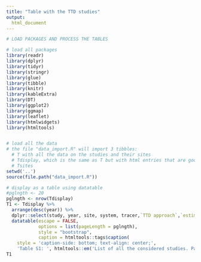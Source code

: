 ```yaml
---
title: "Table with the TTD studies"
output: 
  html_document
---
```


```r

# LOAD PACKAGES AND PROCESS THE TABLES

# load all packages 
library(readr)
library(dplyr)
library(tidyr)
library(stringr)
library(glue)
library(tibble)
library(knitr)
library(kableExtra)
library(DT)
library(ggplot2)
library(ggmap)
library(leaflet)
library(htmlwidgets)
library(htmltools)


# load all the data 
# the file "data_import.R" will import 3 tibbles:
  # T with all the data on the studies and their sites
  # Tdisplay, which is the same as T but with html entries that are good for html display
  # Tsites
setwd('..')
source(file.path("data_import.R"))
```



```r
# display as a table using datatable
#pglngth <- 20
pglngth <- nrow(Tdisplay)
T1 <- Tdisplay %>% 
  arrange(desc(year)) %>% 
  dplyr::select(study, year, site, system, tracer,`TTD approach`,`estimated age metric`) %>% #select just some variables for display
  datatable(escape = FALSE, 
            options = list(pageLength = pglngth),
            style = "bootstrap",
            caption = htmltools::tags$caption(
    style = 'caption-side: bottom; text-align: center;',
    'Table S1: ', htmltools::em('List of all the considered studies. Papers with multiple applications are listed multiple times.')))
T1
```
